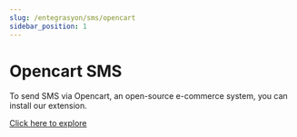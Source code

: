 ```yaml
---
slug: /entegrasyon/sms/opencart
sidebar_position: 1
---
```


# Opencart SMS
To send SMS via Opencart, an open-source e-commerce system, you can install our extension.

[Click here to explore](https://opencartsms.com/?ref=toplusmsapi.com)
